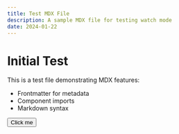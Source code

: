 ```yaml
---
title: Test MDX File
description: A sample MDX file for testing watch mode
date: 2024-01-22
---
```



# Initial Test

This is a test file demonstrating MDX features:

- Frontmatter for metadata
- Component imports
- Markdown syntax

<Button>Click me</Button>
